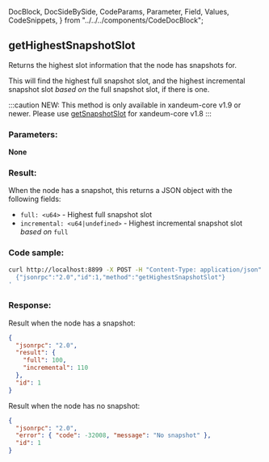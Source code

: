   DocBlock,
  DocSideBySide,
  CodeParams,
  Parameter,
  Field,
  Values,
  CodeSnippets,
} from "../../../components/CodeDocBlock";

<DocBlock>

## getHighestSnapshotSlot

Returns the highest slot information that the node has snapshots for.

This will find the highest full snapshot slot, and the highest incremental
snapshot slot _based on_ the full snapshot slot, if there is one.

:::caution
NEW: This method is only available in xandeum-core v1.9 or newer. Please use
[getSnapshotSlot](/api/http#getsnapshotslot) for xandeum-core v1.8
:::

<DocSideBySide>
<CodeParams>

### Parameters:

**None**

### Result:

When the node has a snapshot, this returns a JSON object with the following fields:

- `full: <u64>` - Highest full snapshot slot
- `incremental: <u64|undefined>` - Highest incremental snapshot slot _based on_ `full`

</CodeParams>

<CodeSnippets>

### Code sample:

```bash
curl http://localhost:8899 -X POST -H "Content-Type: application/json" -d '
  {"jsonrpc":"2.0","id":1,"method":"getHighestSnapshotSlot"}
'
```

### Response:

Result when the node has a snapshot:

```json
{
  "jsonrpc": "2.0",
  "result": {
    "full": 100,
    "incremental": 110
  },
  "id": 1
}
```

Result when the node has no snapshot:

```json
{
  "jsonrpc": "2.0",
  "error": { "code": -32008, "message": "No snapshot" },
  "id": 1
}
```

</CodeSnippets>
</DocSideBySide>
</DocBlock>
